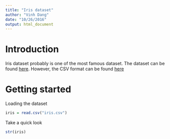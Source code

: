 ```yaml
---
title: "Iris dataset"
author: "Vinh Dang"
date: "10/26/2016"
output: html_document
---
```


# Introduction

Iris dataset probably is one of the most famous dataset. The dataset can be found [here](https://archive.ics.uci.edu/ml/datasets/Iris). However, the CSV format can be found [here](https://vincentarelbundock.github.io/Rdatasets/datasets.html)

# Getting started

Loading the dataset

```r
iris = read.csv("iris.csv")
```

Take a quick look

```r
str(iris)
```